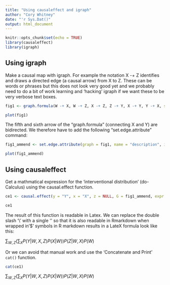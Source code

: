 ```yaml
---
title: "Using causaleffect and igraph"
author: "Cory Whitney"
date: "'r Sys.Dat()"
output: html_document
---
```


```r
knitr::opts_chunk$set(echo = TRUE)
library(causaleffect)
library(igraph)
```

## Using igraph

Make a causal map with igraph. For example the notation X -+ Z identifies and draws a directed edge (a causal arrow) from X to Z. These can be words or phrases but this does not look very good yet and we probably need to do a bit of work learning and 'hacking' igraph if we want these to be very verbose text boxes.

```r
fig1 <- graph.formula(W -+ X, W -+ Z, X -+ Z, Z -+ Y, X -+ Y, Y -+ X, simplify = FALSE)

plot(fig1)
```

The fifth and sixth arrow of the "graph.formula" (connecting X and Y) are bidirected. We therefore have to add the following "set.edge.attribute" command:

```r
fig1_ammend <- set.edge.attribute(graph = fig1, name = "description", index = c(5,6), value = "U")

plot(fig1_ammend)
```

## Using causaleffect

Get a mathmatical expression for the 'interventional distribution' (do-Calculus) using the causal.effect function.

```r
ce1 <- causal.effect(y = "Y", x = "X", z = NULL, G = fig1_ammend, expr = TRUE)

ce1
```

The result of this function is readable in Latex. We can replace the double slash '\\' with a single '\' so that it is also readable in Rmarkdown when wrapped in '$' symbols in R markdown results in a LateX formula look like this: 

$\sum_{W,Z}\left(\sum_{X}P(Y|W,X,Z)P(X|W)\right)P(Z|W,X)P(W)$

Or we can avoid that manual work and use the 'Concatenate and Print' `cat()` function. 

```r
cat(ce1)
```
$\sum_{W,Z}\left(\sum_{X}P(Y|W,X,Z)P(X|W)\right)P(Z|W,X)P(W)$

